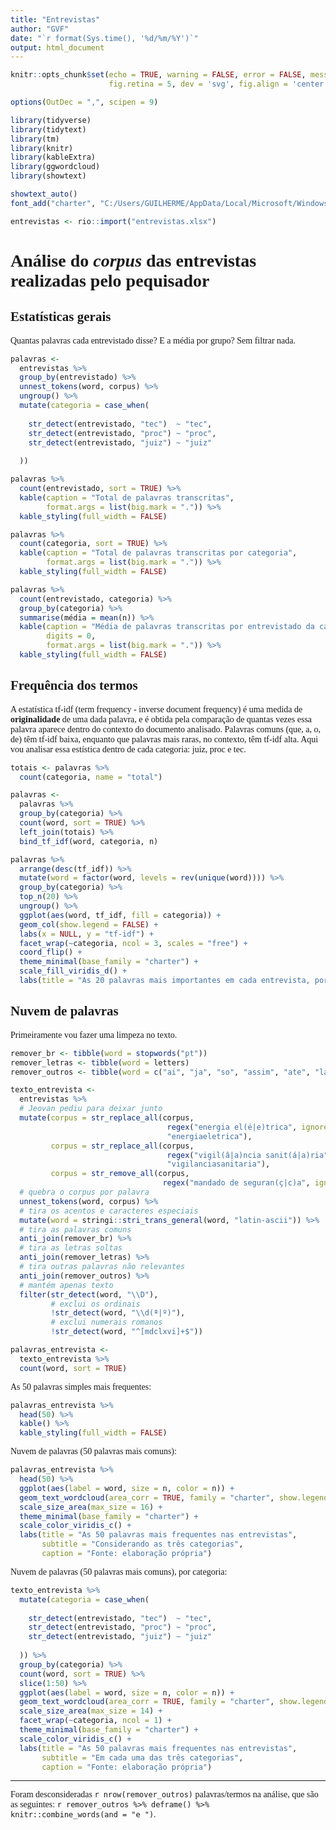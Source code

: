 ```yaml
---
title: "Entrevistas"
author: "GVF"
date: "`r format(Sys.time(), '%d/%m/%Y')`"
output: html_document
---
```


```r
knitr::opts_chunk$set(echo = TRUE, warning = FALSE, error = FALSE, message = FALSE,
                      fig.retina = 5, dev = 'svg', fig.align = 'center')

options(OutDec = ",", scipen = 9)

library(tidyverse)
library(tidytext)
library(tm)
library(knitr)
library(kableExtra)
library(ggwordcloud)
library(showtext)

showtext_auto()
font_add("charter", "C:/Users/GUILHERME/AppData/Local/Microsoft/Windows/Fonts/Charter Regular.otf")

entrevistas <- rio::import("entrevistas.xlsx")
```

<style type="text/css">

body {

  font-family: Charter;

}

</style>

# Análise do *corpus* das entrevistas realizadas pelo pequisador

## Estatísticas gerais

Quantas palavras cada entrevistado disse? E a média por grupo? Sem filtrar nada.

```r
palavras <- 
  entrevistas %>% 
  group_by(entrevistado) %>% 
  unnest_tokens(word, corpus) %>% 
  ungroup() %>% 
  mutate(categoria = case_when(
    
    str_detect(entrevistado, "tec")  ~ "tec",
    str_detect(entrevistado, "proc") ~ "proc",
    str_detect(entrevistado, "juiz") ~ "juiz"
    
  ))

palavras %>% 
  count(entrevistado, sort = TRUE) %>% 
  kable(caption = "Total de palavras transcritas",
        format.args = list(big.mark = ".")) %>% 
  kable_styling(full_width = FALSE)

palavras %>% 
  count(categoria, sort = TRUE) %>% 
  kable(caption = "Total de palavras transcritas por categoria",
        format.args = list(big.mark = ".")) %>% 
  kable_styling(full_width = FALSE)

palavras %>% 
  count(entrevistado, categoria) %>% 
  group_by(categoria) %>% 
  summarise(média = mean(n)) %>% 
  kable(caption = "Média de palavras transcritas por entrevistado da categoria", 
        digits = 0,
        format.args = list(big.mark = ".")) %>% 
  kable_styling(full_width = FALSE)
```

## Frequência dos termos

A estatística tf-idf (term frequency - inverse document frequency) é uma medida de **originalidade** de uma dada palavra, e é obtida pela comparação de quantas vezes essa palavra aparece dentro do contexto do documento analisado. Palavras comuns (que, a, o, de) têm tf-idf baixa, enquanto que palavras mais raras, no contexto, têm tf-idf alta. Aqui vou analisar essa estística dentro de cada categoria: juiz, proc e tec.

```r
totais <- palavras %>% 
  count(categoria, name = "total")

palavras <- 
  palavras %>% 
  group_by(categoria) %>% 
  count(word, sort = TRUE) %>% 
  left_join(totais) %>% 
  bind_tf_idf(word, categoria, n)

palavras %>% 
  arrange(desc(tf_idf)) %>%
  mutate(word = factor(word, levels = rev(unique(word)))) %>% 
  group_by(categoria) %>% 
  top_n(20) %>% 
  ungroup() %>%
  ggplot(aes(word, tf_idf, fill = categoria)) +
  geom_col(show.legend = FALSE) +
  labs(x = NULL, y = "tf-idf") +
  facet_wrap(~categoria, ncol = 3, scales = "free") +
  coord_flip() +
  theme_minimal(base_family = "charter") +
  scale_fill_viridis_d() +
  labs(title = "As 20 palavras mais importantes em cada entrevista, por categoria, de acordo com a estatística tf-idf")

```

## Nuvem de palavras

Primeiramente vou fazer uma limpeza no texto.

```r
remover_br <- tibble(word = stopwords("pt"))
remover_letras <- tibble(word = letters)
remover_outros <- tibble(word = c("ai", "ja", "so", "assim", "ate", "la", "ha"))

texto_entrevista <- 
  entrevistas %>% 
  # Jeovan pediu para deixar junto
  mutate(corpus = str_replace_all(corpus, 
                                   regex("energia el(é|e)trica", ignore_case = TRUE), 
                                   "energiaeletrica"),
         corpus = str_replace_all(corpus, 
                                   regex("vigil(â|a)ncia sanit(á|a)ria", ignore_case = TRUE), 
                                   "vigilanciasanitaria"),
         corpus = str_remove_all(corpus,
                                  regex("mandado de seguran(ç|c)a", ignore_case = TRUE))) %>% 
  # quebra o corpus por palavra
  unnest_tokens(word, corpus) %>% 
  # tira os acentos e caracteres especiais
  mutate(word = stringi::stri_trans_general(word, "latin-ascii")) %>% 
  # tira as palavras comuns
  anti_join(remover_br) %>% 
  # tira as letras soltas
  anti_join(remover_letras) %>% 
  # tira outras palavras não relevantes
  anti_join(remover_outros) %>%
  # mantém apenas texto
  filter(str_detect(word, "\\D"), 
         # exclui os ordinais 
         !str_detect(word, "\\d(ª|º)"),
         # exclui numerais romanos
         !str_detect(word, "^[mdclxvi]+$"))

palavras_entrevista <- 
  texto_entrevista %>% 
  count(word, sort = TRUE)
```

As 50 palavras simples mais frequentes:
```r
palavras_entrevista %>% 
  head(50) %>% 
  kable() %>% 
  kable_styling(full_width = FALSE)
```

Nuvem de palavras (50 palavras mais comuns):
```r
palavras_entrevista %>% 
  head(50) %>% 
  ggplot(aes(label = word, size = n, color = n)) +
  geom_text_wordcloud(area_corr = TRUE, family = "charter", show.legend = TRUE) +
  scale_size_area(max_size = 16) +
  theme_minimal(base_family = "charter") +
  scale_color_viridis_c() +
  labs(title = "As 50 palavras mais frequentes nas entrevistas",
       subtitle = "Considerando as três categorias",
       caption = "Fonte: elaboração própria")
```

Nuvem de palavras (50 palavras mais comuns), por categoria:
```r
texto_entrevista %>% 
  mutate(categoria = case_when(
    
    str_detect(entrevistado, "tec")  ~ "tec",
    str_detect(entrevistado, "proc") ~ "proc",
    str_detect(entrevistado, "juiz") ~ "juiz"
    
  )) %>% 
  group_by(categoria) %>% 
  count(word, sort = TRUE) %>% 
  slice(1:50) %>% 
  ggplot(aes(label = word, size = n, color = n)) +
  geom_text_wordcloud(area_corr = TRUE, family = "charter", show.legend = TRUE) +
  scale_size_area(max_size = 14) +
  facet_wrap(~categoria, ncol = 1) + 
  theme_minimal(base_family = "charter") +
  scale_color_viridis_c() +
  labs(title = "As 50 palavras mais frequentes nas entrevistas",
       subtitle = "Em cada uma das três categorias",
       caption = "Fonte: elaboração própria")
```

***
Foram desconsideradas `r nrow(remover_outros)` palavras/termos na análise, que são as seguintes: `r remover_outros %>% deframe() %>%  knitr::combine_words(and = "e ")`.
